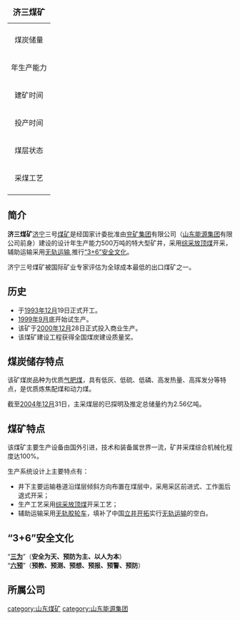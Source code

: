 {| border=1 align=right cellpadding=4 cellspacing=0 width=250 style="margin: 0 0 1em 1em; background: #f9f9f9; border: 1px #aaa solid; border-collapse: collapse; font-size: 95%;"
|+<span style="font-size:large;">'''济三煤矿'''</span>
|-
|align="center" colspan=2 |
|-
|煤炭储量
|2.56亿吨
|-
|年生产能力
|500万吨
|-
|建矿时间
|1993年12月19日
|-
|投产时间
|2000年12月28日
|-
|煤层状态
| <small>三上三下</small>
|-
|采煤工艺
|[[综采放顶煤|综采放顶煤]]
|-
|}

==简介==
'''济三煤矿'''[[济宁市|济宁]]三号[[煤矿|煤矿]]是经国家计委批准由[[兖矿集团|兖矿集团]]有限公司（[[山东能源集团|山东能源集团]]有限公司前身）建设的设计年生产能力500万吨的特大型矿井，采用[[综采放顶煤|综采放顶煤]]开采，辅助运输采用[[无轨运输|无轨运输]],推行[[“3+6”安全文化|“3+6”安全文化]]。

济宁三号煤矿被国际矿业专家评估为全球成本最低的出口煤矿之一。

==历史==
*于[[1993年12月|1993年12月]]19日正式开工。
*[[1999年9月|1999年9月]]底开始试生产。
*该矿于[[2000年12月|2000年12月]]28日正式投入商业生产。
*该煤矿建设工程获得全国煤炭建设质量奖。

==煤炭储存特点==
该矿煤炭品种为优质[[气肥煤|气肥煤]]，具有低灰、低硫、低磷、高发热量、高挥发分等特点，是优质炼焦配煤和动力煤。

截至[[2004年12月|2004年12月]]31日，主采煤层的已探明及推定总储量约为2.56亿吨。

==煤矿特点==
该煤矿主要生产设备由国外引进，技术和装备属世界一流，矿井采煤综合机械化程度达100%。

生产系统设计上主要特点有：
*井下主要运输巷道沿煤层倾斜方向布置在煤层中，采用采区前进式、工作面后退式开采；
*生产工艺采用[[综采放顶煤|综采放顶煤]]开采工艺；
*辅助运输采用[[无轨胶轮车|无轨胶轮车]]，填补了中国[[立井开拓|立井开拓]]实行[[无轨运输|无轨运输]]的空白。

==“3+6”安全文化==
“'''[[三为|三为]]'''”（'''安全为天、预防为主、以人为本'''）<br>“'''[[六预|六预]]'''”（'''预教、预测、预想、预报、预警、预防'''）

==所属公司==
{{兖矿集团}}

[[category:山东煤矿|category:山东煤矿]]
[[category:山东能源集团|category:山东能源集团]]